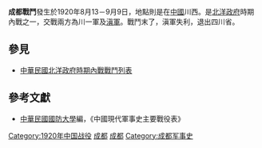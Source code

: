 {{Infobox Military Conflict|
campaign=|
image=|
caption=|
conflict=成都戰鬥|
date=1920年8月13－9月9日|
place=[[中國|中國]]川西|
result=川督劉存厚回川援助熊克武擊敗滇軍奪回成都，滇軍退出四川省|
combatant1=川一軍、川二軍|
combatant2=滇軍| 
commander1=川一軍熊克武、川二軍劉湘、楊森|
commander2=趙又新、顧品珍 |
strength1=|
strength2=|
casualties1=|
casualties2=|
}}
'''成都戰鬥'''發生於1920年8月13－9月9日，地點則是在[[中國|中國]]川西。是[[北洋政府|北洋政府]]時期內戰之一，交戰兩方為川一軍及[[滇系軍閥|滇軍]]。戰鬥末了，滇軍失利，退出四川省。
==參見==
*[[中華民國北洋政府時期內戰戰鬥列表|中華民國北洋政府時期內戰戰鬥列表]]
==參考文獻==
*[[中華民國|中華民國]][[國防大學_(臺灣)|國防大學]]編，《中國現代軍事史主要戰役表》
{{War-stub}}
[[Category:1920年中国战役|Category:1920年中国战役]]
[[Category:中华民国北洋政府时期内战战役|成都]]
[[Category:四川历次战争与战役|成都]]
[[Category:成都军事史|Category:成都军事史]]